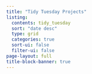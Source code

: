 ---
title: "Tidy Tuesday Projects"
listing:
  contents: tidy_tuesday
  sort: "date desc"
  type: grid
  categories: true
  sort-ui: false
  filter-ui: false
page-layout: full
title-block-banner: true
---
